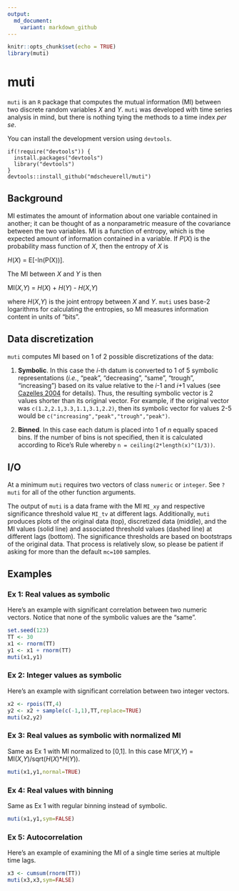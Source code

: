 ```yaml
---
output:
  md_document:
    variant: markdown_github
---
```


```r
knitr::opts_chunk$set(echo = TRUE)
library(muti)
```

# muti

`muti` is an `R` package that computes the mutual information (MI) between two discrete random variables _X_ and _Y_. `muti` was developed with time series analysis in mind, but there is nothing tying the methods to a time index _per se_.

You can install the development version using `devtools`.

```
if(!require("devtools")) {
  install.packages("devtools")
  library("devtools")
}
devtools::install_github("mdscheuerell/muti")
```

## Background

MI estimates the amount of information about one variable contained in another; it can be thought of as a nonparametric measure of the covariance between the two variables. MI is a function of entropy, which is the expected amount of information contained in a variable. If _P_(_X_) is the probability mass function of _X_, then the entropy of _X_ is

_H_(_X_) = E[-ln(P(X))].

The MI between _X_ and _Y_ is then

MI(_X_,_Y_) = _H_(_X_) + _H_(_Y_) - _H_(_X_,_Y_)

where _H_(_X_,_Y_) is the joint entropy between _X_ and _Y_. `muti` uses base-2 logarithms for calculating the entropies, so MI measures information content in units of "bits".

## Data discretization

`muti` computes MI based on 1 of 2 possible discretizations of the data:

1. __Symbolic__. In this case the _i_-th datum is converted to 1 of 5 symbolic representations (_i.e._, "peak", "decreasing", "same", "trough", "increasing") based on its value relative to the _i_-1 and _i_+1 values (see [Cazelles 2004](https://doi.org/10.1111/j.1461-0248.2004.00629.x) for details). Thus, the resulting symbolic vector is 2 values shorter than its original vector. For example, if the original vector was `c(1.2,2.1,3.3,1.1,3.1,2.2)`, then its symbolic vector for values 2-5 would be `c("increasing","peak","trough","peak")`.

2. __Binned__. In this case each datum is placed into 1 of _n_ equally spaced bins. If the number of bins is not specified, then it is calculated according to Rice's Rule whereby `n = ceiling(2*length(x)^(1/3))`.

## I/O

At a minimum `muti` requires two vectors of class `numeric` or `integer`. See `?muti` for all of the other function arguments.

The output of `muti` is a data frame with the MI `MI_xy` and respective significance threshold value `MI_tv` at different lags. Additionally, `muti` produces plots of the original data (top), discretized data (middle), and the MI values (solid line) and associated threshold values (dashed line) at different lags (bottom). The significance thresholds are based on bootstraps of the original data. That process is relatively slow, so please be patient if asking for more than the default `mc=100` samples.

## Examples

### Ex 1: Real values as symbolic

Here's an example with significant correlation between two numeric vectors. Notice that none of the symbolic values are the "same".

```r
set.seed(123)
TT <- 30
x1 <- rnorm(TT)
y1 <- x1 + rnorm(TT)
muti(x1,y1)
```

### Ex 2: Integer values as symbolic

Here's an example with significant correlation between two integer vectors.

```r
x2 <- rpois(TT,4)
y2 <- x2 + sample(c(-1,1),TT,replace=TRUE)
muti(x2,y2)
```

### Ex 3: Real values as symbolic with normalized MI

Same as Ex 1 with MI normalized to [0,1]. In this case MI'(_X_,_Y_) = MI(_X_,_Y_)/sqrt(_H_(_X_)*_H_(_Y_)).

```r
muti(x1,y1,normal=TRUE)
```

### Ex 4: Real values with binning

Same as Ex 1 with regular binning instead of symbolic.

```r
muti(x1,y1,sym=FALSE)
```

### Ex 5: Autocorrelation

Here's an example of examining the MI of a single time series at multiple time lags.

```r
x3 <- cumsum(rnorm(TT))
muti(x3,x3,sym=FALSE)
```

